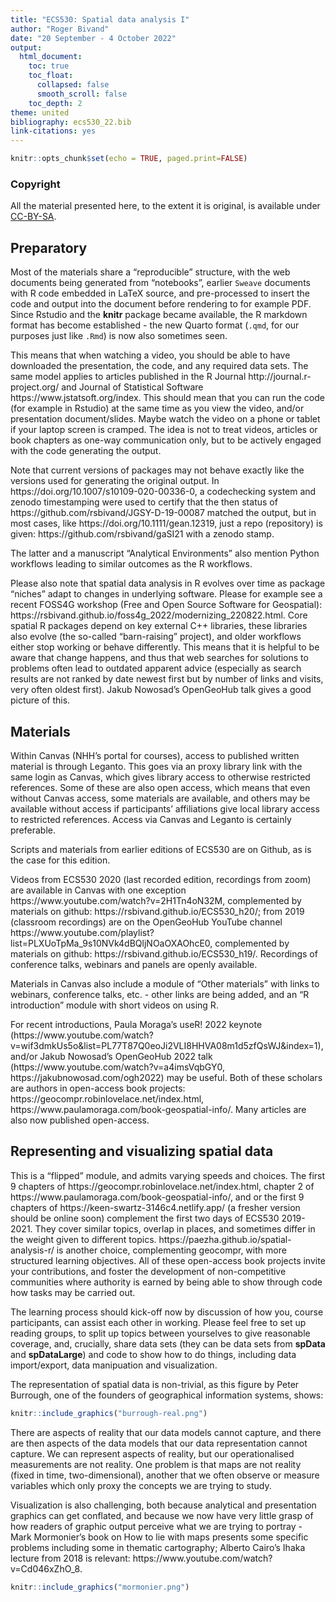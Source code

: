 ```yaml
---
title: "ECS530: Spatial data analysis I"
author: "Roger Bivand"
date: "20 September - 4 October 2022"
output: 
  html_document:
    toc: true
    toc_float:
      collapsed: false
      smooth_scroll: false
    toc_depth: 2
theme: united
bibliography: ecs530_22.bib
link-citations: yes
---
```


```r
knitr::opts_chunk$set(echo = TRUE, paged.print=FALSE)
```

### Copyright

All the material presented here, to the extent it is original, is available under [CC-BY-SA](https://creativecommons.org/licenses/by-sa/4.0/). 

## Preparatory

Most of the materials share a "reproducible" structure, with the web documents being generated from "notebooks", earlier `Sweave` documents with R code embedded in LaTeX source, and pre-processed to insert the code and output into the document before rendering to for example PDF. Since Rstudio and the **knitr** package became available, the R markdown format has become established - the new Quarto format (`.qmd`, for our purposes just like `.Rmd`) is now also sometimes seen.

This means that when watching a video, you should be able to have downloaded the presentation, the code, and any required data sets. The same model applies to articles published in the R Journal http://journal.r-project.org/ and Journal of Statistical Software https://www.jstatsoft.org/index. This should mean that you can run the code (for example in Rstudio) at the same time as you view the video, and/or presentation document/slides. Maybe watch the video on a phone or tablet if your laptop screen is cramped. The idea is not to treat videos, articles or book chapters as one-way communication only, but to be actively engaged with the code generating the output. 

Note that current versions of packages may not behave exactly like the versions used for generating the original output. In https://doi.org/10.1007/s10109-020-00336-0, a codechecking system and zenodo timestamping were used to certify that the then status of https://github.com/rsbivand/JGSY-D-19-00087 matched the output, but in most cases, like https://doi.org/10.1111/gean.12319, just a repo (repository) is given: https://github.com/rsbivand/gaSI21 with a zenodo stamp.

The latter and a manuscript "Analytical Environments" also mention Python workflows leading to similar outcomes as the R workflows.

Please also note that spatial data analysis in R evolves over time as package "niches" adapt to changes in underlying software. Please for example see a recent FOSS4G workshop (Free and Open Source Software for Geospatial): https://rsbivand.github.io/foss4g_2022/modernizing_220822.html. Core spatial R packages depend on key external C++ libraries, these libraries also evolve (the so-called "barn-raising" project), and older workflows either stop working or behave differently. This means that it is helpful to be aware that change happens, and thus that web searches for solutions to problems often lead to outdated apparent advice (especially as search results are not ranked by date newest first but by number of links and visits, very often oldest first). Jakub Nowosad's OpenGeoHub talk gives a good picture of this.

## Materials

Within Canvas (NHH's portal for courses), access to published written material is through Leganto. This goes via an proxy library link with the same login as Canvas, which gives library access to otherwise restricted references. Some of these are also open access, which means that even without Canvas access, some materials are available, and others may be available without access if participants' affiliations give local library access to restricted references. Access via Canvas and Leganto is certainly preferable.

Scripts and materials from earlier editions of ECS530 are on Github, as is the case for this edition.

Videos from ECS530 2020 (last recorded edition, recordings from zoom) are available in Canvas with one exception https://www.youtube.com/watch?v=2H1Tn4oN32M, complemented by materials on github: https://rsbivand.github.io/ECS530_h20/; from 2019 (classroom recordings) are on the OpenGeoHub YouTube channel https://www.youtube.com/playlist?list=PLXUoTpMa_9s10NVk4dBQljNOaOXAOhcE0, complemented by materials on github: https://rsbivand.github.io/ECS530_h19/. Recordings of conference talks, webinars and panels are openly available. 

Materials in Canvas also include a module of "Other materials" with links to webinars, conference talks, etc. - other links are being added, and an "R introduction" module with short videos on using R.

For recent introductions, Paula Moraga's useR! 2022 keynote (https://www.youtube.com/watch?v=wif3dmkUs5o&list=PL77T87Q0eoJi2VLI8HHVA08m1d5zfQsWJ&index=1), and/or Jakub Nowosad's OpenGeoHub 2022 talk (https://www.youtube.com/watch?v=a4imsVqbGY0, https://jakubnowosad.com/ogh2022) may be useful. Both of these scholars are authors in open-access book projects: https://geocompr.robinlovelace.net/index.html, https://www.paulamoraga.com/book-geospatial-info/. Many articles are also now published open-access.


## Representing and visualizing spatial data

This is a "flipped" module, and admits varying speeds and choices. The first 9 chapters of https://geocompr.robinlovelace.net/index.html, chapter 2 of https://www.paulamoraga.com/book-geospatial-info/, and or the first 9 chapters of https://keen-swartz-3146c4.netlify.app/ (a fresher version should be online soon) complement the first two days of ECS530 2019-2021. They cover similar topics, overlap in places, and sometimes differ in the weight given to different topics. https://paezha.github.io/spatial-analysis-r/ is another choice, complementing geocompr, with more structured learning objectives. All of these open-access book projects invite your contributions, and foster the development of non-competitive communities where authority is earned by being able to show through code how tasks may be carried out.

The learning process should kick-off now by discussion of how you, course participants, can assist each other in working. Please feel free to set up reading groups, to split up topics between yourselves to give reasonable coverage, and, crucially, share data sets (they can be data sets from **spData** and **spDataLarge**) and code to show how to do things, including data import/export, data manipuation and visualization. 

The representation of spatial data is non-trivial, as this figure by Peter Burrough, one of the founders of geographical information systems, shows:

```r
knitr::include_graphics("burrough-real.png") 
```


There are aspects of reality that our data models cannot capture, and there are then aspects of the data models that our data representation cannot capture. We can represent aspects of reality, but our operationalised measurements are not reality. One problem is that maps are not reality (fixed in time, two-dimensional), another that we often observe or measure variables which only proxy the concepts we are trying to study.

Visualization is also challenging, both because analytical and presentation graphics can get conflated, and because we now have very little grasp of how readers of graphic output perceive what we are trying to portray - Mark Mormonier's book on How to lie with maps presents some specific problems including some in thematic cartography; Alberto Cairo's Ihaka lecture from 2018 is relevant: https://www.youtube.com/watch?v=Cd046xZhO_8.


```r
knitr::include_graphics("mormonier.png") 
```




